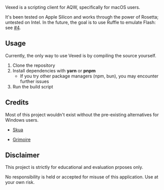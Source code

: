 Vexed is a scripting client for AQW, specifically for macOS users.

It's been tested on Apple Silicon and works through the power of Rosetta; untested on Intel. In the future, the goal is to use Ruffle
to emulate Flash: see [#4](https://github.com/toommyliu/vexed/pull/4).

## Usage

Currently, the only way to use Vexed is by compiling the source yourself.

1. Clone the repository
2. Install dependencies with **yarn** or **pnpm**
    - If you try other package managers (npm, bun), you may encounter further issues
3. Run the build script

## Credits

Most of this project wouldn't exist without the pre-existing alternatives for Windows users. 

- [Skua](https://github.com/BrenoHenrike/Skua)

- [Grimoire](https://github.com/GentleGanku/GrimliteRev)

## Disclaimer

This project is strictly for educational and evaluation prposes only.

No responsibility is held or accepted for misuse of this application. Use at your own risk.